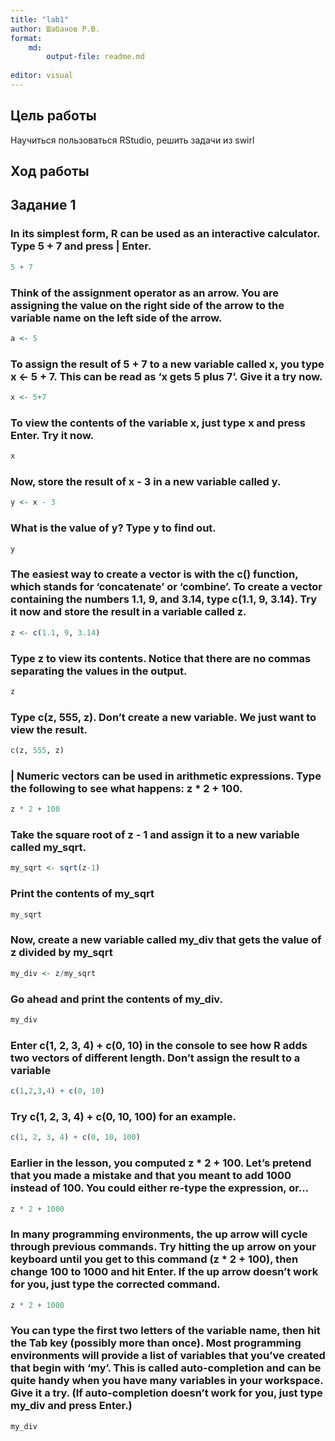 ```yaml
---
title: "lab1"
author: Шабанов Р.В.
format:
    md:
        output-file: readme.md
    
editor: visual
---
```


## Цель работы

Научиться пользоваться RStudio, решить задачи из swirl

## Ход работы

## Задание 1

### In its simplest form, R can be used as an interactive calculator. Type 5 + 7 and press | Enter.

```r
5 + 7

```

### Think of the assignment operator as an arrow. You are assigning the value on the right side of the arrow to the variable name on the left side of the arrow.
```r
a <- 5
```
### To assign the result of 5 + 7 to a new variable called x, you type x <- 5 + 7. This can be read as 'x gets 5 plus 7'. Give it a try now.
```r
x <- 5+7

```
### To view the contents of the variable x, just type x and press Enter. Try it now.
```r
x
```
###  Now, store the result of x - 3 in a new variable called y.
```r
y <- x - 3
```
### What is the value of y? Type y to find out.
```r
y
```
### The easiest way to create a vector is with the c() function, which stands for 'concatenate' or 'combine'. To create a vector containing the numbers 1.1, 9, and 3.14, type c(1.1, 9, 3.14). Try it now and store the result in a variable called z.
```r
z <- c(1.1, 9, 3.14)
```
### Type z to view its contents. Notice that there are no commas separating the values in the output.

```r
z
```
### Type c(z, 555, z). Don't create a new variable. We just want to view the result.
```r
c(z, 555, z)
```
### | Numeric vectors can be used in arithmetic expressions. Type the following to see what happens: z * 2 + 100.
```r
z * 2 + 100
```
### Take the square root of z - 1 and assign it to a new variable called my_sqrt.
```r
my_sqrt <- sqrt(z-1)
```
### Print the contents of my_sqrt
```r
my_sqrt

```
### Now, create a new variable called my_div that gets the value of z divided by my_sqrt
```r
my_div <- z/my_sqrt

```
### Go ahead and print the contents of my_div.
```r
my_div

```
### Enter c(1, 2, 3, 4) + c(0, 10) in the console to see how R adds two vectors of different length. Don't assign the result to a variable
```r
c(1,2,3,4) + c(0, 10)

```
### Try c(1, 2, 3, 4) + c(0, 10, 100) for an example.
```r
c(1, 2, 3, 4) + c(0, 10, 100)

```
### Earlier in the lesson, you computed z * 2 + 100. Let's pretend that you made a mistake and that you meant to add 1000 instead of 100. You could either re-type the expression, or...

```r
z * 2 + 1000
```
### In many programming environments, the up arrow will cycle through previous commands. Try hitting the up arrow on your keyboard until you get to this command (z * 2 + 100), then change 100 to 1000 and hit Enter. If the up arrow doesn't work for you, just type the corrected command.
```r
z * 2 + 1000
```
### You can type the first two letters of the variable name, then hit the Tab key (possibly more than once). Most programming environments will provide a list of variables that you've created that begin with 'my'. This is called auto-completion and can be quite handy when you have many variables in your workspace. Give it a try. (If auto-completion doesn't work for you, just type my_div and press Enter.)
```r
my_div
```

